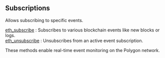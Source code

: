 ## Subscriptions

Allows subscribing to specific events.

[eth_subscribe](/polygon-api/subscriptions/eth_subscribe) : Subscribes to various blockchain events like new blocks or logs.  \
[eth_unsubscribe](/polygon-api/subscriptions/eth_unsubscribe) : Unsubscribes from an active event subscription.

These methods enable real-time event monitoring on the Polygon network.
